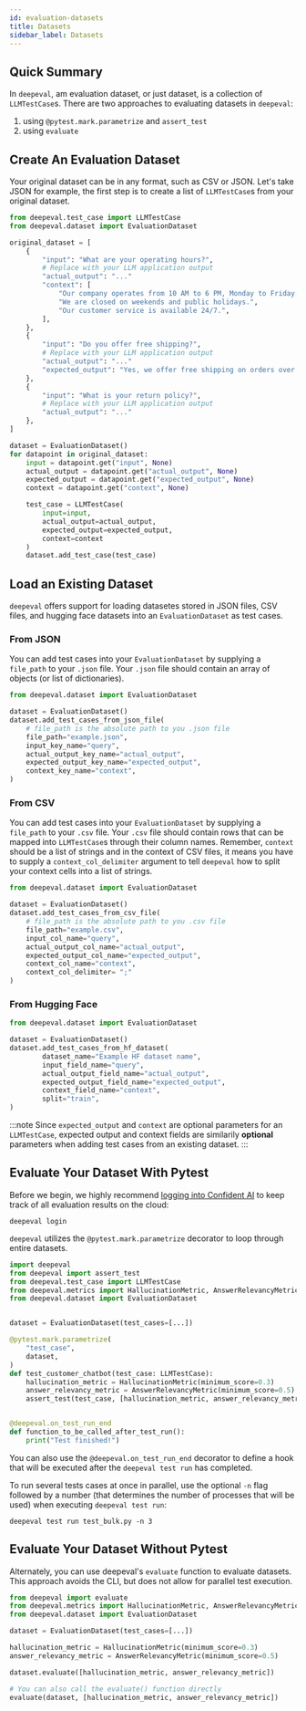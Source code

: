 ```yaml
---
id: evaluation-datasets
title: Datasets
sidebar_label: Datasets
---
```


## Quick Summary

In `deepeval`, am evaluation dataset, or just dataset, is a collection of `LLMTestCase`s. There are two approaches to evaluating datasets in `deepeval`:

1. using `@pytest.mark.parametrize` and `assert_test`
2. using `evaluate`

## Create An Evaluation Dataset

Your original dataset can be in any format, such as CSV or JSON. Let's take JSON for example, the first step is to create a list of `LLMTestCase`s from your original dataset.

```python
from deepeval.test_case import LLMTestCase
from deepeval.dataset import EvaluationDataset

original_dataset = [
    {
        "input": "What are your operating hours?",
        # Replace with your LLM application output
        "actual_output": "..."
        "context": [
            "Our company operates from 10 AM to 6 PM, Monday to Friday.",
            "We are closed on weekends and public holidays.",
            "Our customer service is available 24/7.",
        ],
    },
    {
        "input": "Do you offer free shipping?",
        # Replace with your LLM application output
        "actual_output": "..."
        "expected_output": "Yes, we offer free shipping on orders over $50."
    },
    {
        "input": "What is your return policy?",
        # Replace with your LLM application output
        "actual_output": "..."
    },
]

dataset = EvaluationDataset()
for datapoint in original_dataset:
    input = datapoint.get("input", None)
    actual_output = datapoint.get("actual_output", None)
    expected_output = datapoint.get("expected_output", None)
    context = datapoint.get("context", None)

    test_case = LLMTestCase(
        input=input,
        actual_output=actual_output,
        expected_output=expected_output,
        context=context
    )
    dataset.add_test_case(test_case)
```

## Load an Existing Dataset

`deepeval` offers support for loading datasetes stored in JSON files, CSV files, and hugging face datasets into an `EvaluationDataset` as test cases.

### From JSON

You can add test cases into your `EvaluationDataset` by supplying a `file_path` to your `.json` file. Your `.json` file should contain an array of objects (or list of dictionaries).

```python
from deepeval.dataset import EvaluationDataset

dataset = EvaluationDataset()
dataset.add_test_cases_from_json_file(
    # file_path is the absolute path to you .json file
    file_path="example.json",
    input_key_name="query",
    actual_output_key_name="actual_output",
    expected_output_key_name="expected_output",
    context_key_name="context",
)
```

### From CSV

You can add test cases into your `EvaluationDataset` by supplying a `file_path` to your `.csv` file. Your `.csv` file should contain rows that can be mapped into `LLMTestCase`s through their column names. Remember, `context` should be a list of strings and in the context of CSV files, it means you have to supply a `context_col_delimiter` argument to tell `deepeval` how to split your context cells into a list of strings.

```python
from deepeval.dataset import EvaluationDataset

dataset = EvaluationDataset()
dataset.add_test_cases_from_csv_file(
    # file_path is the absolute path to you .csv file
    file_path="example.csv",
    input_col_name="query",
    actual_output_col_name="actual_output",
    expected_output_col_name="expected_output",
    context_col_name="context",
    context_col_delimiter= ";"
)
```

### From Hugging Face

```python
from deepeval.dataset import EvaluationDataset

dataset = EvaluationDataset()
dataset.add_test_cases_from_hf_dataset(
        dataset_name="Example HF dataset name",
        input_field_name="query",
        actual_output_field_name="actual_output",
        expected_output_field_name="expected_output",
        context_field_name="context",
        split="train",
)
```

:::note
Since `expected_output` and `context` are optional parameters for an `LLMTestCase`, expected output and context fields are similarily **optional** parameters when adding test cases from an existing dataset.
:::

## Evaluate Your Dataset With Pytest

Before we begin, we highly recommend [logging into Confident AI](https://app.confident-ai.com) to keep track of all evaluation results on the cloud:

```console
deepeval login
```

`deepeval` utilizes the `@pytest.mark.parametrize` decorator to loop through entire datasets.

```python title="test_bulk.py"
import deepeval
from deepeval import assert_test
from deepeval.test_case import LLMTestCase
from deepeval.metrics import HallucinationMetric, AnswerRelevancyMetric
from deepeval.dataset import EvaluationDataset


dataset = EvaluationDataset(test_cases=[...])

@pytest.mark.parametrize(
    "test_case",
    dataset,
)
def test_customer_chatbot(test_case: LLMTestCase):
    hallucination_metric = HallucinationMetric(minimum_score=0.3)
    answer_relevancy_metric = AnswerRelevancyMetric(minimum_score=0.5)
    assert_test(test_case, [hallucination_metric, answer_relevancy_metric])


@deepeval.on_test_run_end
def function_to_be_called_after_test_run():
    print("Test finished!")
```

You can also use the `@deepeval.on_test_run_end` decorator to define a hook that will be executed after the `deepeval test run` has completed.

To run several tests cases at once in parallel, use the optional `-n` flag followed by a number (that determines the number of processes that will be used) when executing `deepeval test run`:

```
deepeval test run test_bulk.py -n 3
```

## Evaluate Your Dataset Without Pytest

Alternately, you can use deepeval's `evaluate` function to evaluate datasets. This approach avoids the CLI, but does not allow for parallel test execution.

```python
from deepeval import evaluate
from deepeval.metrics import HallucinationMetric, AnswerRelevancyMetric
from deepeval.dataset import EvaluationDataset

dataset = EvaluationDataset(test_cases=[...])

hallucination_metric = HallucinationMetric(minimum_score=0.3)
answer_relevancy_metric = AnswerRelevancyMetric(minimum_score=0.5)

dataset.evaluate([hallucination_metric, answer_relevancy_metric])

# You can also call the evaluate() function directly
evaluate(dataset, [hallucination_metric, answer_relevancy_metric])
```
